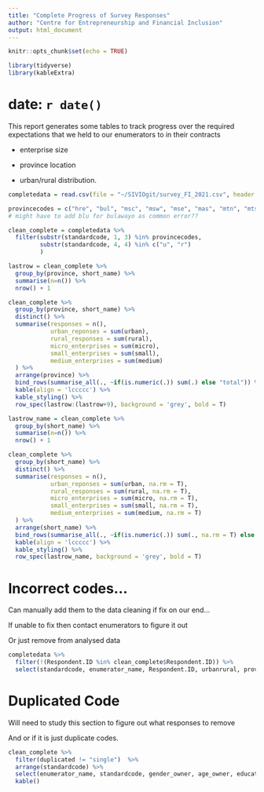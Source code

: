 ```yaml
---
title: "Complete Progress of Survey Responses"
author: "Centre for Entrepreneurship and Financial Inclusion"
output: html_document
---
```


```r
knitr::opts_chunk$set(echo = TRUE)
```

```r
library(tidyverse)
library(kableExtra)
```

# date: `r date()`

This report generates some tables to track progress over the required expectations that we held to our enumerators to in their contracts

- enterprise size

- province location

- urban/rural distribution.

```r
completedata = read.csv(file = "~/SIVIOgit/survey_FI_2021.csv", header = T, sep = ",")
```

```r
provincecodes = c("hre", "bul", "msc", "msw", "mse", "mas", "mtn", "mts", "mid", "man")
# might have to add blu for bulawayo as common error??
```

```r
clean_complete = completedata %>%
  filter(substr(standardcode, 1, 3) %in% provincecodes,
         substr(standardcode, 4, 4) %in% c("u", "r")
         )
```

```r
lastrow = clean_complete %>%
  group_by(province, short_name) %>% 
  summarise(n=n()) %>% 
  nrow() + 1

clean_complete %>%
  group_by(province, short_name) %>%
  distinct() %>%
  summarise(responses = n(),
            urban_reponses = sum(urban),
            rural_responses = sum(rural),
            micro_enterprises = sum(micro),
            small_enterprises = sum(small),
            medium_enterprises = sum(medium)
  ) %>%
  arrange(province) %>%
  bind_rows(summarise_all(., ~if(is.numeric(.)) sum(.) else "total")) %>%
  kable(align = 'lccccc') %>%
  kable_styling() %>%
  row_spec(lastrow:(lastrow+9), background = 'grey', bold = T)
```

```r
lastrow_name = clean_complete %>% 
  group_by(short_name) %>% 
  summarise(n=n()) %>% 
  nrow() + 1

clean_complete %>%
  group_by(short_name) %>%
  distinct() %>%
  summarise(responses = n(),
            urban_reponses = sum(urban, na.rm = T),
            rural_responses = sum(rural, na.rm = T),
            micro_enterprises = sum(micro, na.rm = T),
            small_enterprises = sum(small, na.rm = T),
            medium_enterprises = sum(medium, na.rm = T)
  ) %>%
  arrange(short_name) %>%
  bind_rows(summarise_all(., ~if(is.numeric(.)) sum(., na.rm = T) else "total")) %>%
  kable(align = 'lccccc') %>%
  kable_styling() %>%
  row_spec(lastrow_name, background = 'grey', bold = T)
```

# Incorrect codes...

Can manually add them to the data cleaning if fix on our end...

If unable to fix then contact enumerators to figure it out 

Or just remove from analysed data

```r
completedata %>%
  filter(!(Respondent.ID %in% clean_complete$Respondent.ID)) %>%
  select(standardcode, enumerator_name, Respondent.ID, urbanrural, province, enterprise)
```

# Duplicated Code

Will need to study this section to figure out what responses to remove

And or if it is just duplicate codes.

```r
clean_complete %>%
  filter(duplicated != "single")  %>%
  arrange(standardcode) %>%
  select(enumerator_name, standardcode, gender_owner, age_owner, education_owner, province, urbanrural, year_established) %>%
  kable()
```
